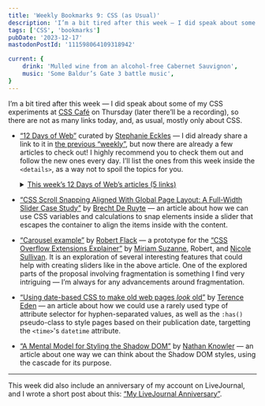 ```yaml
---
title: 'Weekly Bookmarks 9: CSS (as Usual)'
description: 'I’m a bit tired after this week — I did speak about some of my CSS experiments at CSS Café on Thursday (later there’ll be a recording), so there are not as many links today, and, as usual, mostly only about CSS.'
tags: ['CSS', 'bookmarks']
pubDate: '2023-12-17'
mastodonPostId: '111598064109318942'

current: {
    drink: 'Mulled wine from an alcohol-free Cabernet Sauvignon',
    music: 'Some Baldur’s Gate 3 battle music',
}
---
```


I’m a bit tired after this week — I did speak about some of my CSS experiments at [CSS Café](https://www.meetup.com/css-cafe/) on Thursday (later there’ll be a recording), so there are not as many links today, and, as usual, mostly only about CSS.

- [“12 Days of Web”](https://12daysofweb.dev/) curated by [Stephanie Eckles](https://thinkdobecreate.com/) — I did already share a link to it in [the previous “weekly”](/weekly-bookmarks-008/), but now there are already a few articles to check out! I highly recommend you to check them out and follow the new ones every day. I’ll list the ones from this week inside the `<details>`, as a way not to spoil the topics for you.

    <details>
	<summary><u>This week’s 12 Days of Web’s articles (5 links<span class="nou"><span>)</span></span></u></summary>

	- [“Popover API”](https://12daysofweb.dev/2023/popover-api/) by [Ryan Trimble](https://www.ryantrimble.com/) — an introduction to the Popover API.
	- [“Anchor Positioning”](https://12daysofweb.dev/2023/anchor-positioning/) article by me! Coincidentally, it was published on the same day I did the CSS Café talk.
	- [“CSS `@scope`”](https://12daysofweb.dev/2023/css-scope/) by [Miriam Suzanne](https://www.miriamsuzanne.com/) — a post that lead to me finding [an issue in the current Chromium’s `@scope` implementation](https://bugs.chromium.org/p/chromium/issues/detail?id=1512217), and me opening [a PR to WPT for the case I found](https://github.com/web-platform-tests/wpt/pull/43697).
	- [“Web Components”](https://12daysofweb.dev/2023/web-components/) by [Mayank](https://www.mayank.co/) — an introduction to web components. Next year, I predict, will be _a lot_ about them. There’ll be a lot more talk about them!
	- [“CSS animation-composition”](https://12daysofweb.dev/2023/animation-composition/) by [Tyler Gaw](https://tylergaw.com/blog/) — an introduction to the `animation-composition` property. It is a very curious feature, which allows us to do some things not really possible otherwise. See also [a follow-up Mastodon thread](https://mastodon.social/@Schepp/111594924223577906) started by [Christian Schaefer](https://schepp.dev/), with participation by [Temani Afif](https://css-articles.com/) and me, about the way the `accumulate` is calculated for the `scale()` transform.

    </details>

- [“CSS Scroll Snapping Aligned With Global Page Layout: A Full-Width Slider Case Study”](https://www.smashingmagazine.com/2023/12/css-scroll-snapping-aligned-global-page-layout-case-study/) by [Brecht De Ruyte](https://utilitybend.com/) — an article about how we can use CSS variables and calculations to snap elements inside a slider that escapes the container to align the items inside with the content.

- [“Carousel example”](https://flackr.github.io/web-demos/carousel/) by [Robert Flack](https://github.com/flackr) — a prototype for the [“CSS Overflow Extensions Explainer”](https://css.oddbird.net/overflow/explainer/) by [Miriam Suzanne](https://www.miriamsuzanne.com/), Robert, and [Nicole Sullivan](https://www.stubbornella.org/). It is an exploration of several interesting features that could help with creating sliders like in the above article. One of the explored parts of the proposal involving fragmentation is something I find very intriguing — I’m always for any advancements around fragmentation.

- [“Using date-based CSS to make old web pages *look* old”](https://shkspr.mobi/blog/2023/12/using-date-based-css-to-make-old-web-pages-look-old/) by [Terence Eden](https://shkspr.mobi/) — an article about how we could use a rarely used type of attribute selector for hyphen-separated values, as well as the `:has()` pseudo-class to style pages based on their publication date, targetting the `<time>`'s `datetime` attribute.

- [“A Mental Model for Styling the Shadow DOM”](https://knowler.dev/blog/a-mental-model-for-styling-the-shadow-dom) by [Nathan Knowler](https://knowler.dev/) — an article about one way we can think about the Shadow DOM styles, using the cascade for its purpose.

- - -

This week did also include an anniversary of my account on LiveJournal, and I wrote a short post about this: [“My LiveJournal Anniversary”](/lj-20-years/).

